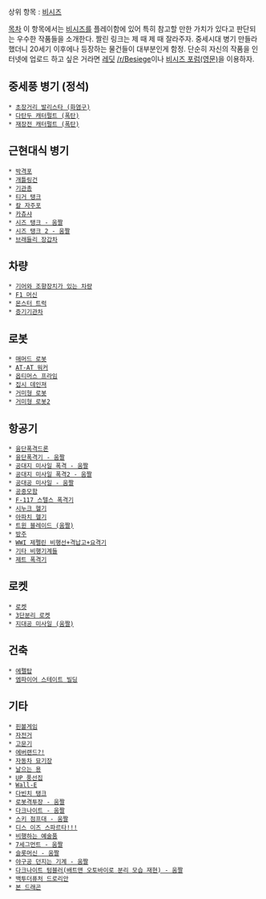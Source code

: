 상위 항목 : [[비시즈]]

[[목차]]
이 항목에서는 [[비시즈]]를 플레이함에 있어 특히 참고할 만한 가치가 있다고 판단되는 우수한 작품들을 소개한다. 짤린 링크는 제 때 제 때 잘라주자.
중세시대 병기 만들라 했더니 20세기 이후에나 등장하는 물건들이 대부분인게 함정.
단순히 자신의 작품을 인터넷에 업로드 하고 싶은 거라면 [[레딧]] [http://www.reddit.com/r/besiege /r/Besiege]이나 [http://forum.spiderlinggames.co.uk/Forum 비시즈 포럼(영문)]을 이용하자.

== 중세풍 병기 (정석) ==
 * [https://www.youtube.com/watch?v=kQ_DBXfDq7M 초장거리 발리스타 (화염구)]
 * [https://www.youtube.com/watch?v=uRcmWrGLUdA 다탄두 캐터펄트 (폭탄)]
 * [https://www.youtube.com/watch?v=YeqUvPfp6tk 재장전 캐터펄트 (폭탄)]

== 근현대식 병기 ==
 * [https://youtu.be/ndTRlL0WKBQ 박격포]
 * [https://youtu.be/LJOkhV5B1vU 개틀링건]
 * [https://youtu.be/UKVhrmTrziM 기관총]
 * [https://youtu.be/5VzDRCwlmiU 티거 탱크]
 * [https://youtu.be/oCPX4SpEgRg 칼 자주포]
 * [https://youtu.be/vcNxV7aYmAY 카츄샤]
 * [http://cloud-4.steamusercontent.com/ugc/45372788812170031/120CD6746D2F622E101BAA587EE4612282AA6A94/ 시즈 탱크 - 움짤]
 * [http://cloud-4.steamusercontent.com/ugc/45372353192745272/9BB07F163CAA8BDAAEE0437E722993CEEA4DF02A/ 시즈 탱크 2 - 움짤]
 * [https://www.youtube.com/watch?v=AAdfxXD4Qh0 브래들리 장갑차]

== 차량 ==
 * [https://www.youtube.com/watch?v=xVT2FiZo_QQ 기어와 조향장치가 있는 차량]
 * [https://youtu.be/IHI0A2381ho F1 머신]
 * [https://youtu.be/FVdyepYv7i8 몬스터 트럭]
 * [https://youtu.be/gIeheJH0bu4 증기기관차]

== 로봇 ==
 * [https://www.youtube.com/watch?v=pHy70Asxyeo 매머드 로봇]
 * [https://youtu.be/ogVhBDv27D4 AT-AT 워커]
 * [https://youtu.be/HMUub60Nf5o 옵티머스 프라임]
 * [https://youtu.be/h17k_nWMXzg 집시 데인져]
 * [https://youtu.be/yjh1D9IMua0 거미형 로봇]
 * [https://youtu.be/RbiMWUEvOwQ 거미형 로봇2]
== 항공기 ==
 * [https://www.youtube.com/watch?v=CPTYhOEsZK4 융단폭격드론]
 * [http://cloud-4.steamusercontent.com/ugc/534013339677149508/601F9CE3D30AC042966B4704909651E134D62E26/ 융단폭격기 - 움짤]
 * [http://cloud-4.steamusercontent.com/ugc/534013815603051591/ACE218738834FD288E94A31B649C9B556C08DA97/ 공대지 미사일 폭격 - 움짤]
 * [http://cloud-4.steamusercontent.com/ugc/714157961156892646/B6502E14EDE76750B3A7327172949AB0632B243A/ 공대지 미사일 폭격2 - 움짤]
 * [http://cloud-4.steamusercontent.com/ugc/714157961156896027/7CD10E4B949F83BBC21CF91785549D95208C76D9/ 공대공 미사일 - 움짤]
 * [https://www.youtube.com/watch?v=xFJlu2IJ5Do 공중모함]
 * [https://www.youtube.com/watch?v=eNcBQOffU8g F-117 스텔스 폭격기]
 * [https://youtu.be/gKaNjLu-1ew 시누크 헬기]
 * [https://youtu.be/jhRrU-YCCl4 아파치 헬기]
 * [http://cloud-4.steamusercontent.com/ugc/35239689658947451/6E6B6AD6EB1BCB4C4F35E269FDB0BFB5ACD2218D/ 트윈 블레이드 (움짤)]
 * [https://youtu.be/PMSyszMptJI 방주]
 * [https://youtu.be/nV4cGPhSq6I WWI 제펠린 비행선+격납고+요격기]
 * [https://youtu.be/7U7LSSrUKbw 기타 비행기계들]
 * [https://m.youtube.com/watch?v=GR_CPc-oo7k 제트 폭격기]

== 로켓 ==
 * [https://youtu.be/y4gUbxCYg-Q 로켓]
 * [https://youtu.be/OUXgqe7bdZY 3단분리 로켓]
 * [http://cloud-4.steamusercontent.com/ugc/713031902137749273/05A5307CDDDA7A59EC9C9A1B75FAB8B2DBB221D8/ 지대공 미사일 (움짤)]

== 건축 ==
 * [http://youtu.be/lww5bviipn4 에펠탑]
 * [https://youtu.be/FOMNh8KxrTg 엠파이어 스테이트 빌딩]

== 기타 ==
 * [http://youtu.be/XN1dR83DIi8 핀볼게임]
 * [https://youtu.be/cH782veh3r8 자전거]
 * [http://youtu.be/9LZ3w2sC2WU 고문기]
 * [https://youtu.be/zLgC0P8PXKc 에버랜드?!]
 * [https://youtu.be/7AqJRgv4_K0 자동차 묘기장]
 * [https://youtu.be/sac3hdf_MPY 날으는 용]
 * [https://youtu.be/8_VC9BxFcUI UP 풍선집]
 * [https://youtu.be/RqZesfmwFAk Wall-E]
 * [https://youtu.be/LxMCsocpBJA 다빈치 탱크]
 * [http://cloud-4.steamusercontent.com/ugc/543020112026072150/61CDC6DBFAE55668D9B0E1A944BFF0BCC3D8EC58/ 로봇격투장 - 움짤]
 * [http://cloud-4.steamusercontent.com/ugc/714157323040854466/D170D20C1A5622598C5DE096F5D4BF3733CE5E3C/ 다크나이트 - 움짤]
 * [http://cloud-4.steamusercontent.com/ugc/543019828154940406/D5E7DFA3DB8FA5CB4143A1886A572E458EEFE206/ 스키 점프대 - 움짤]
 * [https://youtu.be/3dAxzDAllLE 디스 이즈 스파르타!!!] 
 * [https://youtu.be/9l8G8dfEHpo 비행하는 예술품]
 * [http://cloud-4.steamusercontent.com/ugc/527258415820120052/52D54B22E8125720D976728A16990D957ED976FD/ 7세그먼트 - 움짤]
 * [http://cloud-4.steamusercontent.com/ugc/543020833349562121/65D0295A8C1223EABBF425F4515CF6B76619D89F/ 슬롯머신 - 움짤]
 * [http://cloud-2.steamusercontent.com/ugc/538517414440351295/00462BD68C5F209B09A03DC874F4ED45B6438BC4/ 야구공 던지는 기계 - 움짤]
 * [http://cloud-4.steamusercontent.com/ugc/35240698130349118/B401D474161576CFF92DEA24E60C9BE01A21EDBF/ 다크나이트 텀블러(배트맨 오토바이로 분리 모습 재현) - 움짤]
 * [https://youtu.be/DoNN0AUW8gM 백투더퓨처 드로리안]
 * [https://youtu.be/NuYexJ6E198 본 드래곤]
